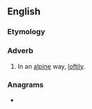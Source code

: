 ==English==

===Etymology===
{{suffix|en|alpine|ly}}

===Adverb===
{{en-adv}}

# In an [[alpine]] way, [[loftily]].

===Anagrams===
* {{anagrams|en|playline}}